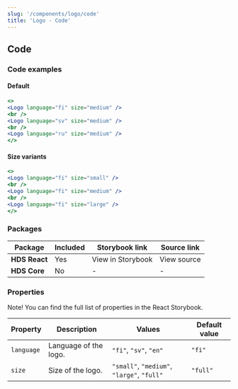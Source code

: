 ```yaml
---
slug: '/components/logo/code'
title: 'Logo - Code'
---
```




## Code

### Code examples 

#### Default
<Playground>

```jsx
<>
<Logo language="fi" size="medium" />
<br />   
<Logo language="sv" size="medium" />
<br /> 
<Logo language="ru" size="medium" />
</>
```

</Playground>

#### Size variants
<Playground>


```jsx
<>
<Logo language="fi" size="small" />
<br />   
<Logo language="fi" size="medium" />
<br /> 
<Logo language="fi" size="large" />
</>
```

</Playground>


### Packages
| Package           | Included                      | Storybook link                                                                                                                      | Source link   |
| ----------------- | ----------------------------- | ----------------------------------------------------------------------------------------------------------------------------------- | ------------- |
| **HDS React**     | <IconCheckCircleFill /> Yes   | <Link size="M" external href="/storybook/react/?path=/story/components-logo">View in Storybook</Link> | <Link size="M" external href="https://github.com/City-of-Helsinki/helsinki-design-system/tree/master/packages/react/src/components/logo">View source</Link> |
| **HDS Core**      | <IconCrossCircle /> No        | - | - |

### Properties
Note! You can find the full list of properties in the <Link size="M" href="/storybook/react/?path=/story/components-logo" external>React Storybook.</Link>

| Property              | Description                     | Values                                     | Default value  |
| --------------------- | --------------------------------| ------------------------------------------ | -------------- |
| `language`            | Language of the logo.           | `"fi"`, `"sv"`, `"en"`                     | `"fi"`         |
| `size`                | Size of the logo.               | `"small"`, `"medium"`, `"large"`, `"full"` | `"full"`       |
